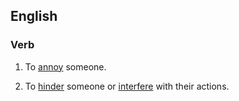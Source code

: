 ==English==

===Verb===
{{head|en|verb|head=to [[get]] [[in]] someone's [[hair]]}}

# {{idiomatic}} To [[annoy]] someone.
# {{idiomatic}} To [[hinder]] someone or [[interfere]] with their actions.
